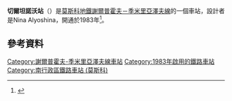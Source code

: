{{Infobox station 
|name          = 切爾坦諾沃
|native_name   = Чертановская
|native_name_lang=ru
|type          = [[莫斯科地鐵|莫斯科地鐵]]車站
|image         = Chertanovskaya (Чертановская) (5456525592).jpg
|image_size    = 
|image_caption =
|address       = [[南行政區_(莫斯科)|南行政區]]{{link-en|切爾坦諾沃北區|Chertanovo Severnoye District}}或[[西南行政區_(莫斯科)|西南行政區]]{{link-en|朱金諾區|Zyuzino District}}
|borough       = [[莫斯科|莫斯科]]
|country       = [[俄羅斯|俄羅斯]]
|coordinates   = {{coord|55.6405|37.6067|display=inline,title}}
|line          = {{MOSMETRO-bull|9|text=1}}
|other         = 
|structure     = 
|platform      = 1個[[島式月台|島式月台]]
|depth         = 
|levels        = 1層
|tracks        = 2條
|parking       = 無
|opened        = {{start date and age|df=yes|1983|11|08}}
|closed        = 
|rebuilt       = 
|ADA           = 
|code          = 148
|owned         = 莫斯科地鐵
|zone          = 
|former        = 
|passengers    = 
|pass_year     = 
|pass_percent  = 
|pass_system   = 
|mpassengers   = 
|services      = 
|map_type      = Moscow Ring Road
|AlternativeMap= Moscow map MKAD grayscale.png
|map_overlay   = Moscow metro map including line 14.svg
|map_caption   = 
|route_map     = 
|map_state     = collapsed
}}
'''切爾坦諾沃站'''（{{lang-rus|Чертановская|Chertanovskaya}}）是[[莫斯科地鐵|莫斯科地鐵]][[謝爾普霍夫－季米里亞澤夫線|謝爾普霍夫－季米里亞澤夫線]]的一個車站，設計者是Nina Alyoshina，開通於1983年<ref>{{cite web |title=Chertanovskaya |work=Moscow Metro official site |url=http://www.mosmetro.ru/pages/page_6.php?id_page=294 |accessdate=2010-07-18 |language=ru |deadurl=yes |archiveurl=https://web.archive.org/web/20080410124157/http://www.mosmetro.ru/pages/page_6.php?id_page=294 |archivedate=2008-04-10 }}</ref>。
==參考資料==
{{reflist}}
{{謝爾普霍夫－季米里亞澤夫線}}
[[Category:謝爾普霍夫-季米里亞澤夫線車站|Category:謝爾普霍夫-季米里亞澤夫線車站]]
[[Category:1983年啟用的鐵路車站|Category:1983年啟用的鐵路車站]]
[[Category:南行政區鐵路車站_(莫斯科)|Category:南行政區鐵路車站 (莫斯科)]]